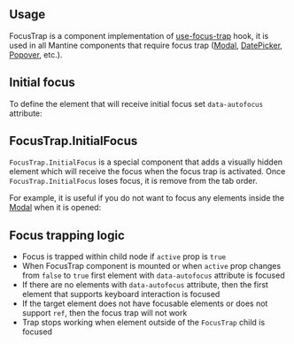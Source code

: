 

## Usage

FocusTrap is a component implementation of [use-focus-trap](/hooks/use-focus-trap/) hook,
it is used in all Mantine components that require focus trap ([Modal](/core/modal/), [DatePicker](/dates/date-picker/), [Popover](/core/popover/), etc.).

<Demo data={FocusTrapDemos.usage} />

## Initial focus

To define the element that will receive initial focus set `data-autofocus` attribute:

<Demo data={FocusTrapDemos.initial} />

## FocusTrap.InitialFocus

`FocusTrap.InitialFocus` is a special component that adds a visually hidden
element which will receive the focus when the focus trap is activated.
Once `FocusTrap.InitialFocus` loses focus, it is remove from the tab order.

For example, it is useful if you do not want to focus any elements inside the [Modal](/core/modal) when it is opened:

<Demo data={ModalDemos.initialFocusTrap} />

## Focus trapping logic

- Focus is trapped within child node if `active` prop is `true`
- When FocusTrap component is mounted or when `active` prop changes from `false` to `true` first element with `data-autofocus` attribute is focused
- If there are no elements with `data-autofocus` attribute, then the first element that supports keyboard interaction is focused
- If the target element does not have focusable elements or does not support `ref`, then the focus trap will not work
- Trap stops working when element outside of the `FocusTrap` child is focused
